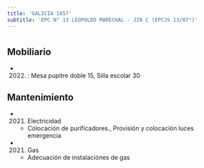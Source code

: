 ```yaml
---
title: 'GALICIA 1857'
subtitle: 'EPC N° 13 LEOPOLDO MARECHAL - JIN C (EPCJS 13/07°)'
---
```


#


## Mobiliario

*  (2022) : Mesa pupitre doble 15, Silla escolar 30 





## Mantenimiento

*  (2021) Electricidad 
    + Colocación de purificadores., Provisión y colocación luces emergencia

*  (2021) Gas 
    + Adecuación de instalaciónes de gas



